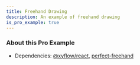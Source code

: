 ```yaml
---
title: Freehand Drawing
description: An example of freehand drawing
is_pro_example: true
---
```


<ProExampleViewer slug="freehand-drawing" />

### About this Pro Example

- Dependencies: [@xyflow/react](https://www.npmjs.com/package/@xyflow/react), [perfect-freehand](https://www.npmjs.com/package/perfect-freehand)
